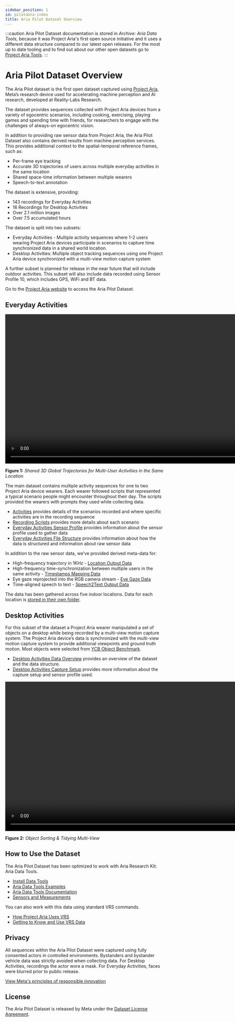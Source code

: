 ```yaml
---
sidebar_position: 1
id: pilotdata-index
title: Aria Pilot Dataset Overview
---
```


:::caution
Aria Pilot Dataset documentation is stored in *Archive: Aria Data Tools*, because it was Project Aria's first open source initiative and it uses a different data structure compared to our latest open releases.  For the most up to date tooling and to find out about our other open datasets go to [Project Aria Tools](https://facebookresearch.github.io/projectaria_tools/docs/intro).
:::

# Aria Pilot Dataset Overview

The Aria Pilot dataset is the first open dataset captured using [Project Aria](https://about.facebook.com/realitylabs/projectaria/), Meta’s research device used for accelerating machine perception and AI research, developed at Reality-Labs Research.

The dataset provides sequences collected with Project Aria devices from a variety of egocentric scenarios, including cooking, exercising, playing games and spending time with friends, for researchers to engage with the challenges of always-on egocentric vision.

In addition to providing raw sensor data from Project Aria, the Aria Pilot Dataset also contains derived results from machine perception services. This provides additional context to the spatial-temporal reference frames, such as:

* Per-frame eye tracking
* Accurate 3D trajectories of users across multiple everyday activities in the same location
* Shared space-time information between multiple wearers
* Speech-to-text annotation



The dataset is extensive, providing:

* 143 recordings for Everyday Activities
* 16 Recordings for Desktop Activities
* Over 2.1 million images
* Over 7.5 accumulated hours

The dataset is split into two subsets:

* Everyday Activities - Multiple activity sequences where 1-2 users wearing Project Aria devices participate in scenarios to capture time synchronized data in a shared world location.
* Desktop Activities: Multiple object tracking sequences using one Project Aria device synchronized with a multi-view motion capture system

A further subset is planned for release in the near future that will include outdoor activities. This subset will also include data recorded using Sensor Profile 10, which includes GPS, WiFi and BT data.

Go to the [Project Aria website](https://about.facebook.com/realitylabs/projectaria/datasets) to access the Aria Pilot Dataset.

## Everyday Activities

<video width="950" controls>
  <source src={useBaseUrl('video/location_all_activities.m4v')} type="video/mp4"/>
  Your browser does not support the video tag.
</video>

**Figure 1:** *Shared 3D Global Trajectories for Multi-User Activities in the Same Location*


The main dataset contains multiple activity sequences for one to two Project Aria device wearers. Each wearer followed scripts that represented a typical scenario people might encounter throughout their day. The scripts provided the wearers with prompts they used while collecting data.

* [Activities](/pilotdata/everyday/activities.mdx) provides details of the scenarios recorded and where specific activities are in the recording sequence
* [Recording Scripts](/pilotdata/everyday/scripts.mdx) provides more details about each scenario
* [Everyday Activities Sensor Profile](/pilotdata/everyday/sensor-profiles.mdx) provides information about the sensor profile used to gather data
* [Everyday Activities File Structure](/pilotdata/everyday/everyday.mdx) provides information about how the data is structured and information about raw sensor data

In addition to the raw sensor data, we’ve provided derived meta-data for:

* High-frequency trajectory in 1KHz - [Location Output Data](/pilotdata/location-output.mdx)
* High-frequency time-synchronization between multiple users in the same activity - [Timestamps Mapping Data](/pilotdata/timestamps.mdx)
* Eye gaze reprojected into the RGB camera stream - [Eye Gaze Data](/pilotdata/reprojected-gaze.mdx)
* Time-aligned speech to text - [Speech2Text Output Data](/pilotdata/speech2text.mdx)

The data has been gathered across five indoor locations. Data for each location is [stored in their own folder](/pilotdata/everyday/everyday.mdx).

## Desktop Activities

For this subset of the dataset a Project Aria wearer manipulated a set of objects on a desktop while being recorded by a multi-view motion capture system. The Project Aria device’s data is synchronized with the multi-view motion capture system to provide additional viewpoints and ground truth motion. Most objects were selected from [YCB Object Benchmark](https://www.ycbbenchmarks.com/).

* [Desktop Activities Data Overview](/pilotdata/desk/desktop_overview.mdx) provides an overview of the dataset and the data structure.
* [Desktop Activities Capture Setup](/pilotdata/desk/desktop_setup.mdx) provides more information about the capture setup and sensor profile used.


<video width="950" controls>
  <source src={useBaseUrl('video/desk_12-demo.m4v')} type="video/mp4"/>
  Your browser does not support the video tag.
</video>

**Figure 2:** *Object Sorting & Tidying Multi-View*


## How to Use the Dataset

The Aria Pilot Dataset has been optimized to work with Aria Research Kit: Aria Data Tools.

* [Install Data Tools](/install.mdx)
* [Aria Data Tools Examples](howto/examples.mdx)
* [Aria Data Tools Documentation](/overview.mdx)
* [Sensors and Measurements](/sensors-measurements.mdx)


You can also work with this data using standard VRS commands.

* [How Project Aria Uses VRS](aria-vrs.mdx)
* [Getting to Know and Use VRS Data](use-vrs.mdx)


## Privacy

All sequences within the Aria Pilot Dataset were captured using fully consented actors in controlled environments. Bystanders and bystander vehicle data was strictly avoided when collecting data. For Desktop Activities, recordings the actor wore a mask. For Everyday Activities, faces were blurred prior to public release.

[View Meta's principles of responsible innovation](https://about.facebook.com/realitylabs/responsible-innovation-principles/)


## License

The Aria Pilot Dataset is released by Meta under the [Dataset License Agreement](https://about.facebook.com/realitylabs/projectaria/pilot-dataset-privacy-policy/).

